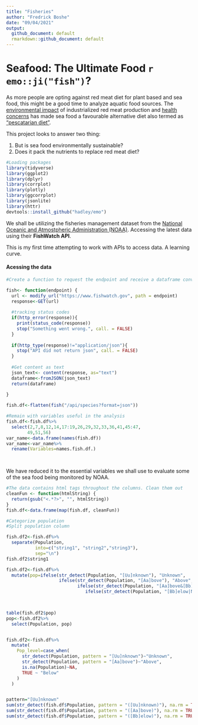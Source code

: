```yaml
---
title: "Fisheries"
author: "Fredrick Boshe"
date: "09/04/2021"
output: 
  github_document: default
  rmarkdown::github_document: default
---
```

#  Seafood: The Ultimate Food `r emo::ji("fish")`?

As more people are opting against red meat diet for plant based and sea food, this might be a good time to analyze aquatic food sources. The [environmental impact](https://www.greenpeace.org.uk/news/why-meat-is-bad-for-the-environment/#:~:text=It%20causes%20climate%20change,the%20atmosphere%2C%20accelerating%20global%20warming) of industrialized red meat production and [health concerns](https://www.nytimes.com/2019/09/30/health/red-meat-heart-cancer.html) has made sea food a favourable alternative diet also termed as ["pescatarian diet"](https://www.medicalnewstoday.com/articles/323907#:~:text=What%20is%20a%20pescatarian%20diet%3F&text=In%20the%20pescatarian%20diet%2C%20a,and%20fish%20products%20may%20enhance). 

This project looks to answer two thing:

1.  But is sea food environmentally sustainable? 
2.  Does it pack the nutrients to replace red meat diet?



```r
#Loading packages
library(tidyverse)
library(ggplot2)
library(dplyr)
library(corrplot)
library(plotly)
library(ggcorrplot)
library(jsonlite)
library(httr)
devtools::install_github("hadley/emo")

```

We shall be utilizing the fisheries management dataset from the [National Oceanic and Atmostpheric Administration (NOAA)](https://www.fishwatch.gov/resources). Accessing the latest data using their **FishWatch API**.

This is my first time attempting to work with APIs to access data. A learning curve. 

#### Acessing the data
```r
#Create a function to request the endpoint and receive a dataframe converted from JSON

fish<- function(endpoint) {
  url <- modify_url("https://www.fishwatch.gov", path = endpoint)
  response<-GET(url)
  
  #tracking status codes
  if(http_error(response)){
    print(status_code(response))
    stop("Something went wrong.", call. = FALSE)
  }
  
  if(http_type(response)!="application/json"){
    stop("API did not return json", call. = FALSE)
  }
  
  #Get content as text
  json_text<- content(response, as="text")
  dataframe<-fromJSON(json_text)
  return(dataframe)
  
}

fish.df<-flatten(fish("/api/species?format=json"))

#Remain with variables useful in the analysis
fish.df<-fish.df%>%
  select(2,7,8,12,14,17:19,26,29,32,33,36,41,45:47,
        49,51,56)
var_name<-data.frame(names(fish.df))
var_name<-var_name%>%
  rename(Variables=names.fish.df.)

  
```

We have reduced it to the essential variables we shall use to evaluate some of the sea food being monitored by NOAA. 


```r

#The data contains html tags throughout the columns. Clean them out
cleanFun <- function(htmlString) {
  return(gsub("<.*?>", "", htmlString))
}
fish.df<-data.frame(map(fish.df, cleanFun))


```

```r
#Categorize population
#Split population column

fish.df2<-fish.df%>%
  separate(Population,
           into=c("string1", "string2","string3"),
           sep="\n")
fish.df2$string1

fish.df2<-fish.df%>%
  mutate(pop=ifelse(str_detect(Population, "[Uu]nknown"), "Unknown",
                    ifelse(str_detect(Population, "[Aa]bove"), "Above",
                           ifelse(str_detect(Population, "[Aa]bove&[Bb]elow"), "Stable",
                              ifelse(str_detect(Population, "[Bb]elow|Near"),"Below", NA)))))    
                           


table(fish.df2$pop)
pop<-fish.df2%>%
  select(Population, pop)


fish.df2<-fish.df%>%
  mutate(
    Pop_level=case_when(
      str_detect(Population, pattern = "[Uu]nknown")~"Unknown",
      str_detect(Population, pattern = "[Aa]bove")~"Above",
      is.na(Population)~NA,
      TRUE ~ "Below"
    )
  )


pattern="[Uu]nknown"
sum(str_detect(fish.df$Population, pattern = "([Uu]nknown)"), na.rm = TRUE)
sum(str_detect(fish.df$Population, pattern = "([Aa]bove)"), na.rm = TRUE)
sum(str_detect(fish.df$Population, pattern = "([Bb]elow)"), na.rm = TRUE)

```
